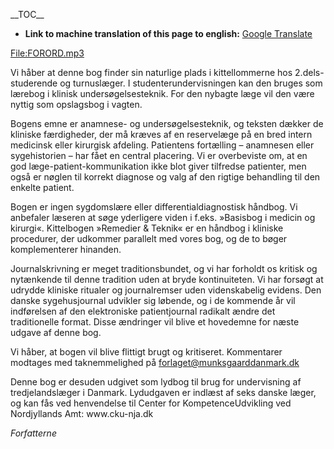 __TOC__

* '''Link to machine translation of this page to english:''' [https://translate.google.com/translate?sl=da&hl=en&u=http://wiki.hoer-laegedansk.dk/0_Forord Google Translate]

<html5media>File:FORORD.mp3</html5media>

Vi håber at denne bog finder sin naturlige plads i kittellommerne hos 2.dels-studerende og turnuslæger. I studenterundervisningen kan den bruges som lærebog i klinisk undersøgelsesteknik. For den nybagte læge vil den være nyttig som opslagsbog i vagten.

Bogens emne er anamnese- og undersøgelsesteknik, og teksten dækker de kliniske færdigheder, der må kræves af en reservelæge på en bred intern medicinsk eller kirurgisk afdeling. Patientens fortælling – anamnesen eller sygehistorien – har fået en central placering. Vi er overbeviste om, at en god læge-patient-kommunikation ikke blot giver tilfredse patienter, men også er nøglen til korrekt diagnose og valg af den rigtige behandling til den enkelte patient.

Bogen er ingen sygdomslære eller differentialdiagnostisk håndbog. Vi anbefaler læseren at søge yderligere viden i f.eks. »Basisbog i medicin og kirurgi«. Kittelbogen »Remedier &amp; Teknik« er en håndbog i kliniske procedurer, der udkommer parallelt med vores bog, og de to bøger komplementerer hinanden.

Journalskrivning er meget traditionsbundet, og vi har forholdt os kritisk og nytænkende til denne tradition uden at bryde kontinuiteten. Vi har forsøgt at udrydde kliniske ritualer og journalremser uden videnskabelig evidens. Den danske sygehusjournal udvikler sig løbende, og i de kommende år vil indførelsen af den elektroniske patientjournal radikalt ændre det traditionelle format. Disse ændringer vil blive et hovedemne for næste udgave af denne bog.

Vi håber, at bogen vil blive flittigt brugt og kritiseret. Kommentarer modtages med taknemmelighed på [mailto:forlaget@munksgaarddanmark.dk forlaget@munksgaarddanmark.dk]

Denne bog er desuden udgivet som lydbog til brug for undervisning af tredjelandslæger i Danmark. Lydudgaven er indlæst af seks danske læger, og kan fås ved henvendelse til Center for KompetenceUdvikling ved Nordjyllands Amt: www.cku-nja.dk

''Forfatterne''
